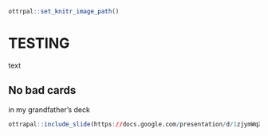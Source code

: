 ```r
ottrpal::set_knitr_image_path()
```

# TESTING

text 

## No bad cards

in my grandfather's deck

```r
ottrapal::include_slide(https://docs.google.com/presentation/d/1zjymWqXfsfgv2TVxZ6xu_FcM3U49wPSzmMyJP_qoVjc/present?slide=id.p)
```
